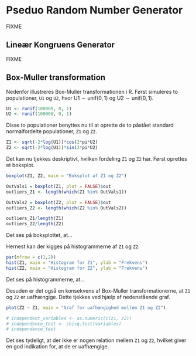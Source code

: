 # Pseduo Random Number Generator

FIXME

## Lineær Kongruens Generator

FIXME

## Box-Muller transformation


Nedenfor illustreres Box-Muller transformationen i R. Først simuleres to populationer, ```U1``` og ```U2```, hvor $\mathrm{U1 \sim unif(0,1)}$ og $\mathrm{U2 \sim unif(0,1)}$.

```r
U1 <- runif(100000, 0, 1)
U2 <- runif(100000, 0, 1)
```

Disse to populationer benyttes nu til at oprette de to påstået standard normalfordelte populationer, ```Z1``` og ```Z2```.

```r
Z1 <- sqrt(-2*log(U1))*cos(2*pi*U2)
Z2 <- sqrt(-2*log(U1))*sin(2*pi*U2)
```

Det kan nu tjekkes deskriptivt, hvilken fordeling ```Z1``` og ```Z2``` har. Først oprettes et boksplot.

```r
boxplot(Z1, Z2, main = "Boksplot af Z1 og Z2")

OutVals1 = boxplot(Z1, plot = FALSE)$out
outliers_Z1 <- length(which(Z1 %in% OutVals1))

OutVals2 = boxplot(Z2, plot = FALSE)$out
outliers_Z2 <- length(which(Z2 %in% OutVals2))

outliers_Z1/length(Z1)
outliers_Z2/length(Z2)
```

Det ses på boksplottet, at...

Hernest kan der kigges på histogrammerne af ```Z1``` og ```Z2```.

```r
par(mfrow = c(1,2))
hist(Z1, main = "Histogram for Z1", ylab = "Frekvens")
hist(Z2, main = "Histogram for Z2", ylab = "Frekvens")
```

Det ses på histogrammerne, at...

Desuden er det også en konsekvens af Box-Muller transformationerne, at ```Z1``` og ```Z2``` er uafhængige. Dette tjekkes ved hjælp af nedenstående graf.

```r
plot(Z2 ~ Z1, main = "Graf for uafhængighed mellem Z1 og Z2")

# independent_variables <- as.numeric(c(z1, z2))
# independence_test <- chisq.test(variables)
# independence_test
```

Det ses tydeligt, at der ikke er nogen relation mellem ```Z1``` og ```Z2```, hvilket giver en god indikation for, at de er uafhængige.



